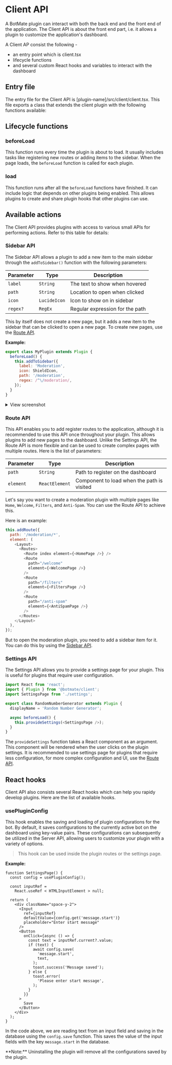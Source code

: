 
# Client API

A BotMate plugin can interact with both the back end and the front end of the application. The Client API is about the front end part, i.e. it allows a plugin to customize the application's dashboard.

A Client AP consist the following -

- an entry point which is client.tsx
- lifecycle functions
- and several custom React hooks and variables to interact with the dashboard

## Entry file

The entry file for the Client API is [plugin-name]/src/client/client.tsx. This file exports a class that extends the client plugin with the following functions available:

## Lifecycle functions

### beforeLoad

This function runs every time the plugin is about to load.
It usually includes tasks like registering new routes or adding items to the sidebar.
When the page loads, the `beforeLoad` function is called for each plugin.

### load

This function runs after all the `beforeLoad` functions have finished.
It can include logic that depends on other plugins being enabled.
This allows plugins to create and share plugin hooks that other plugins can use.

## Available actions

The Client API provides plugins with access to various small APIs for performing actions. Refer to this table for details:

### Sidebar API

The Sidebar API allows a plugin to add a new item to the main sidebar through the `addToSidebar()` function with the following parameters:

| Parameter | Type         | Description                     |
| --------- | ------------ | ------------------------------- |
| `label`   | `String`     | The text to show when hovered   |
| `path`    | `String`     | Location to open when clicked   |
| `icon`    | `LucideIcon` | Icon to show on in sidebar      |
| `regex?`  | `RegEx`      | Regular expression for the path |

This by itself does not create a new page, but it adds a new item to the sidebar that can be clicked to open a new page.
To create new pages, use the [Route API](#route-api).

**Example:**

```js {3-8}
export class MyPlugin extends Plugin {
  beforeLoad() {
    this.addToSidebar({
      label: 'Moderation',
      icon: ShieldIcon,
      path: '/moderation',
      regex: /^\/moderation/,
    });
  }
}
```

<details>
  <summary>View screenshot</summary>
  <Image
    src="/images/sidebar-api.png"
    width={300}
    height={300}
  />
</details>

### Route API

This API enables you to add register routes to the application, although it is recommended to use this API once throughout your plugin.
This allows plugins to add new pages to the dashboard. Unlike the Settings API, the Route API is more flexible and can be used to create complex pages with multiple routes.
Here is the list of parameters:

| Parameter | Type           | Description                                |
| --------- | -------------- | ------------------------------------------ |
| `path`    | `String`       | Path to register on the dashboard          |
| `element` | `ReactElement` | Component to load when the path is visited |

Let's say you want to create a moderation plugin with multiple pages like `Home`, `Welcome`, `Filters`, and `Anti-Spam`. You can use the Route API to achieve this.

Here is an example:

```js
this.addRoute({
  path: '/moderation/*',
  element: (
    <Layout>
      <Routes>
        <Route index element={<HomePage />} />
        <Route
          path="/welcome"
          element={<WelcomePage />}
        />
        <Route
          path="/filters"
          element={<FiltersPage />}
        />
        <Route
          path="/anti-spam"
          element={<AntiSpamPage />}
        />
      </Routes>
    </Layout>
  ),
});
```

But to open the moderation plugin, you need to add a sidebar item for it. You can do this by using the [Sidebar API](#sidebar-api).

### Settings API

The Settings API allows you to provide a settings page for your plugin.
This is useful for plugins that require user configuration.

```js
import React from 'react';
import { Plugin } from '@botmate/client';
import SettingsPage from './settings';

export class RandomNumberGenerator extends Plugin {
  displayName = 'Random Number Generator';

  async beforeLoad() {
    this.provideSettings(<SettingsPage />);
  }
}
```

The `provideSettings` function takes a React component as an argument. This component will be rendered when the user clicks on the plugin settings.
It is recommended to use settings page for plugins that require less configuration, for more complex configuration and UI, use the [Route API](#route-api).

## React hooks

Client API also consists several React hooks which can help you rapidy develop plugins.
Here are the list of available hooks.

### usePluginConfig

This hook enables the saving and loading of plugin configurations for the bot.
By default, it saves configurations to the currently active bot on the dashboard using key-value pairs.
These configurations can subsequently be utilized in the Server API, allowing users to customize your plugin with a variety of options.

> This hook can be used inside the plugin routes or the settings page.

**Example:**

```tsx
function SettingsPage() {
  const config = usePluginConfig();

  const inputRef =
    React.useRef < HTMLInputElement > null;

  return (
    <div className="space-y-2">
      <Input
        ref={inputRef}
        defaultValue={config.get('message.start')}
        placeholder="Enter start message"
      />
      <Button
        onClick={async () => {
          const text = inputRef.current?.value;
          if (text) {
            await config.save(
              'message.start',
              text,
            );
            toast.success('Message saved');
          } else {
            toast.error(
              'Please enter start message',
            );
          }
        }}
      >
        Save
      </Button>
    </div>
  );
}
```

In the code above, we are reading text from an input field and saving in the database using the `config.save` function.
This saves the value of the input fields with the key `message.start` in the database.

<Callout>
  **Note:** Uninstalling the plugin will remove
  all the configurations saved by the plugin.
</Callout>
